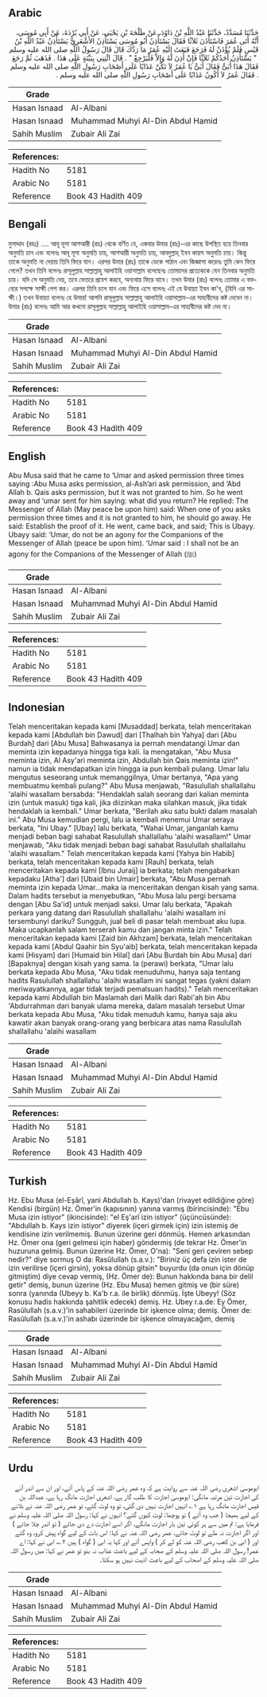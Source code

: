 ## Arabic


<div dir="rtl" lang="ar" style={{fontSize:'larger',backgroundColor:'#f8f9fa',padding:20}}>
حَدَّثَنَا مُسَدَّدٌ، حَدَّثَنَا عَبْدُ اللَّهِ بْنُ دَاوُدَ، عَنْ طَلْحَةَ بْنِ يَحْيَى، عَنْ أَبِي بُرْدَةَ، عَنْ أَبِي مُوسَى، أَنَّهُ أَتَى عُمَرَ فَاسْتَأْذَنَ ثَلاَثًا فَقَالَ يَسْتَأْذِنُ أَبُو مُوسَى يَسْتَأْذِنُ الأَشْعَرِيُّ يَسْتَأْذِنُ عَبْدُ اللَّهِ بْنُ قَيْسٍ فَلَمْ يُؤْذَنْ لَهُ فَرَجَعَ فَبَعَثَ إِلَيْهِ عُمَرُ مَا رَدَّكَ قَالَ قَالَ رَسُولُ اللَّهِ صلى الله عليه وسلم ‏ "‏ يَسْتَأْذِنُ أَحَدُكُمْ ثَلاَثًا فَإِنْ أُذِنَ لَهُ وَإِلاَّ فَلْيَرْجِعْ ‏"‏ ‏.‏ قَالَ ائْتِنِي بِبَيِّنَةٍ عَلَى هَذَا ‏.‏ فَذَهَبَ ثُمَّ رَجَعَ فَقَالَ هَذَا أُبَىٌّ فَقَالَ أُبَىٌّ يَا عُمَرُ لاَ تَكُنْ عَذَابًا عَلَى أَصْحَابِ رَسُولِ اللَّهِ صلى الله عليه وسلم ‏.‏ فَقَالَ عُمَرُ لاَ أَكُونُ عَذَابًا عَلَى أَصْحَابِ رَسُولِ اللَّهِ صلى الله عليه وسلم ‏.‏
</div>
<div style={{backgroundColor:'#f8f9fa',padding:20, marginBottom: 10}}><table> <thead> <tr> <th>Grade</th> <th></th> </tr> </thead> <tbody> <tr><td>Hasan Isnaad</td><td>Al-Albani</td></tr><tr><td>Hasan Isnaad</td><td>Muhammad Muhyi Al-Din Abdul Hamid</td></tr><tr><td>Sahih Muslim</td><td>Zubair Ali Zai</td></tr></tbody></table><table> <thead> <tr> <th>References:</th> <th></th> </tr> </thead> <tbody><tr><td>Hadith No</td><td>5181</td></tr><tr><td>Arabic No</td><td>5181</td></tr><tr><td>Reference</td><td>Book 43 Hadith 409</td></tr></tbody></table></div>

## Bengali


<div dir="ltr" lang="bn" style={{fontSize:'larger',backgroundColor:'#f8f9fa',padding:20}}>
মুসাদ্দাদ (রহঃ) .... আবূ মূসা আশআরী (রাঃ) থেকে বর্ণিত যে, একবার উমার (রাঃ)-এর কাছে উপস্থিত হয়ে তিনবার অনুমতি চান এবং বলেনঃ আবূ মূসা অনুমতি চায়, আশআরী অনুমতি চায়, আবদুল্লাহ্‌ ইবন কায়স অনুমতি চায়। কিন্তু তাকে অনুমতি না দেয়ায় তিনি ফিরে যান। এরপর উমার (রাঃ) তাকে ডেকে পাঠান এবং জিজ্ঞাসা করেনঃ তুমি কেন ফিরে গেলে? তখন তিনি বলেনঃ রাসূলুল্লাহ সাল্লাল্লাহু আলাইহি ওয়াসাল্লাম বলেছেনঃ তোমাদের প্রত্যেককে যেন তিনবার অনুমতি চায়। যদি সে অনুমতি দেয়, তবে ভেতরে প্রবেশ করবে, অন্যথায় ফিরে যাবে। তখন উমার (রাঃ) বলেনঃ তোমার এ বক্তব্যের সপক্ষে সাক্ষী পেশ কর। এরপর তিনি চলে যান এবং ফিরে এসে বলেনঃ এই যে উবায়্যা ইবন কা'ব, (যিনি এর সাক্ষী।) তখন উবায়্যা বলেনঃ হে উমার! আপনি রাসূলুল্লাহ সাল্লাল্লাহু আলাইহি ওয়াসাল্লাম-এর সাহাবীদের কষ্ট দেবেন না। উমার (রাঃ) বলেনঃ আমি আর কখনো রাসূলুল্লাহ সাল্লাল্লাহু আলাইহি ওয়াসাল্লাম-এর সাহাবীদের কষ্ট দেব না।
</div>
<div style={{backgroundColor:'#f8f9fa',padding:20, marginBottom: 10}}><table> <thead> <tr> <th>Grade</th> <th></th> </tr> </thead> <tbody> <tr><td>Hasan Isnaad</td><td>Al-Albani</td></tr><tr><td>Hasan Isnaad</td><td>Muhammad Muhyi Al-Din Abdul Hamid</td></tr><tr><td>Sahih Muslim</td><td>Zubair Ali Zai</td></tr></tbody></table><table> <thead> <tr> <th>References:</th> <th></th> </tr> </thead> <tbody><tr><td>Hadith No</td><td>5181</td></tr><tr><td>Arabic No</td><td>5181</td></tr><tr><td>Reference</td><td>Book 43 Hadith 409</td></tr></tbody></table></div>

## English


<div dir="ltr" lang="en" style={{fontSize:'larger',backgroundColor:'#f8f9fa',padding:20}}>
Abu Musa said that he came to ‘Umar and asked permission three times saying :Abu Musa asks permission, al-Ash’ari ask permission, and ‘Abd Allah b. Qais asks permission, but it was not granted to him. So he went away and ‘umar sent for him saying: what did you return? He replied: The Messenger of Allah (May peace be upon him) said: When one of you asks permission three times and it is not granted to him, he should go away. He said: Establish the proof of it. He went, came back, and said; This is Ubayy. Ubayy said: ‘Umar, do not be an agony for the Companions of the Messenger of Allah (peace be upon him). ‘Umar said : I shall not be an agony for the Companions of the Messenger of Allah (ﷺ)
</div>
<div style={{backgroundColor:'#f8f9fa',padding:20, marginBottom: 10}}><table> <thead> <tr> <th>Grade</th> <th></th> </tr> </thead> <tbody> <tr><td>Hasan Isnaad</td><td>Al-Albani</td></tr><tr><td>Hasan Isnaad</td><td>Muhammad Muhyi Al-Din Abdul Hamid</td></tr><tr><td>Sahih Muslim</td><td>Zubair Ali Zai</td></tr></tbody></table><table> <thead> <tr> <th>References:</th> <th></th> </tr> </thead> <tbody><tr><td>Hadith No</td><td>5181</td></tr><tr><td>Arabic No</td><td>5181</td></tr><tr><td>Reference</td><td>Book 43 Hadith 409</td></tr></tbody></table></div>

## Indonesian


<div dir="ltr" lang="id" style={{fontSize:'larger',backgroundColor:'#f8f9fa',padding:20}}>
Telah menceritakan kepada kami [Musaddad] berkata, telah menceritakan kepada kami [Abdullah bin Dawud] dari [Thalhah bin Yahya] dari [Abu Burdah] dari [Abu Musa] Bahwasanya ia pernah mendatangi Umar dan meminta izin kepadanya hingga tiga kali. Ia mengatakan, "Abu Musa meminta izin, Al Asy'ari meminta izin, Abdullah bin Qais meminta izin!" namun ia tidak mendapatkan izin hingga ia pun kembali pulang. Umar lalu mengutus seseorang untuk memanggilnya, Umar bertanya, "Apa yang membuatmu kembali pulang?" Abu Musa menjawab, "Rasulullah shallallahu 'alaihi wasallam bersabda: "Hendaklah salah seorang dari kalian meminta izin (untuk masuk) tiga kali, jika diizinkan maka silahkan masuk, jika tidak hendaklah ia kembali." Umar berkata, "Berilah aku satu bukti dalam masalah ini." Abu Musa kemudian pergi, lalu ia kembali menemui Umar seraya berkata, "Ini Ubay." [Ubay] lalu berkata, "Wahai Umar, janganlah kamu menjadi beban bagi sahabat Rasulullah shallallahu 'alaihi wasallam!" Umar menjawab, "Aku tidak menjadi beban bagi sahabat Rasulullah shallallahu 'alaihi wasallam." Telah menceritakan kepada kami [Yahya bin Habib] berkata, telah menceritakan kepada kami [Rauh] berkata, telah menceritakan kepada kami [Ibnu Juraij] ia berkata; telah mengabarkan kepadaku [Atha'] dari [Ubaid bin Umair] berkata, "Abu Musa pernah meminta izin kepada Umar…maka ia menceritakan dengan kisah yang sama. Dalam hadits tersebut ia menyebutkan, "Abu Musa lalu pergi bersama dengan [Abu Sa'id] untuk menjadi saksi. Umar lalu berkata, "Apakah perkara yang datang dari Rasulullah shallallahu 'alaihi wasallam ini tersembunyi dariku? Sungguh, jual beli di pasar telah membuat aku lupa. Maka ucapkanlah salam terserah kamu dan jangan minta izin." Telah menceritakan kepada kami [Zaid bin Akhzam] berkata, telah menceritakan kepada kami [Abdul Qaahir bin Syu'aib] berkata, telah menceritakan kepada kami [Hisyam] dari [Humaid bin Hilal] dari [Abu Burdah bin Abu Musa] dari [Bapaknya] dengan kisah yang sama. Ia (perawi) berkata, "Umar lalu berkata kepada Abu Musa, "Aku tidak menuduhmu, hanya saja tentang hadits Rasulullah shallallahu 'alaihi wasallam ini sangat tegas (yakni dalam meriwayatkannya, agar tidak terjadi pemalsuan hadits)." Telah menceritakan kepada kami Abdullah bin Maslamah dari Malik dari Rabi'ah bin Abu 'Abdurrahman dari banyak ulama mereka, dalam masalah tersebut Umar berkata kepada Abu Musa, "Aku tidak menuduh kamu, hanya saja aku kawatir akan banyak orang-orang yang berbicara atas nama Rasulullah shallallahu 'alaihi wasallam
</div>
<div style={{backgroundColor:'#f8f9fa',padding:20, marginBottom: 10}}><table> <thead> <tr> <th>Grade</th> <th></th> </tr> </thead> <tbody> <tr><td>Hasan Isnaad</td><td>Al-Albani</td></tr><tr><td>Hasan Isnaad</td><td>Muhammad Muhyi Al-Din Abdul Hamid</td></tr><tr><td>Sahih Muslim</td><td>Zubair Ali Zai</td></tr></tbody></table><table> <thead> <tr> <th>References:</th> <th></th> </tr> </thead> <tbody><tr><td>Hadith No</td><td>5181</td></tr><tr><td>Arabic No</td><td>5181</td></tr><tr><td>Reference</td><td>Book 43 Hadith 409</td></tr></tbody></table></div>

## Turkish


<div dir="ltr" lang="tr" style={{fontSize:'larger',backgroundColor:'#f8f9fa',padding:20}}>
Hz. Ebu Musa (el-Eşârî, yani Abdullah b. Kays)'dan (rivayet edildiğine göre) Kendisi (birgün) Hz. Ömer'in (kapısının) yanına varmış (birincisinde): "Ebu Musa izin istiyor" (ikincisinde): "el Eş'arî izin istiyor" (üçüncüsünde): "Abdullah b. Kays izin istiyor" diyerek (içeri girmek için) izin istemiş de kendisine izin verilmemiş. Bunun üzerine geri dönmüş. Hemen arkasından Hz. Ömer ona (geri gelmesi için haber) göndermiş (de tekrar Hz. Ömer'in huzuruna gelmiş. Bunun üzerine Hz. Ömer, O'na): "Seni geri çeviren sebep nedir?" diye sormuş O da: Rasûlullah (s.a.v.): "Biriniz üç defa izin ister de izin verilirse (içeri girsin), yoksa dönüp gitsin" buyurdu (da onun için dönüp gitmiştim) diye cevap vermiş, (Hz. Ömer de): Bunun hakkında bana bir delil getir" demiş, bunun üzerine (Hz. Ebu Musa) hemen gitmiş ve (bir süre) sonra (yanında (Ubeyy b. Ka'b r.a. ile birlik) dönmüş. İşte Ubeyy! (Söz konusu hadis hakkında şahitlik edecek) demiş. Hz. Ubey r.a.de: Ey Ömer, Rasûlullah (s.a.v.)'in sahabileri üzerinde bir işkence olma; demiş. Ömer de: Rasûlullah (s.a.v.)'in ashabı üzerinde bir işkence olmayacağım, demiş
</div>
<div style={{backgroundColor:'#f8f9fa',padding:20, marginBottom: 10}}><table> <thead> <tr> <th>Grade</th> <th></th> </tr> </thead> <tbody> <tr><td>Hasan Isnaad</td><td>Al-Albani</td></tr><tr><td>Hasan Isnaad</td><td>Muhammad Muhyi Al-Din Abdul Hamid</td></tr><tr><td>Sahih Muslim</td><td>Zubair Ali Zai</td></tr></tbody></table><table> <thead> <tr> <th>References:</th> <th></th> </tr> </thead> <tbody><tr><td>Hadith No</td><td>5181</td></tr><tr><td>Arabic No</td><td>5181</td></tr><tr><td>Reference</td><td>Book 43 Hadith 409</td></tr></tbody></table></div>

## Urdu


<div dir="rtl" lang="ur" style={{fontSize:'larger',backgroundColor:'#f8f9fa',padding:20}}>
ابوموسیٰ اشعری رضی اللہ عنہ سے روایت ہے کہ وہ عمر رضی اللہ عنہ کے پاس آئے، اور ان سے اندر آنے کی اجازت تین مرتبہ مانگی: ابوموسیٰ اجازت کا طلب گار ہے، اشعری اجازت مانگ رہا ہے، عبداللہ بن قیس اجازت مانگ رہا ہے ۱؎ انہیں اجازت نہیں دی گئی، تو وہ لوٹ گئے، تو عمر رضی اللہ عنہ نے بلانے کے لیے بھیجا ( جب وہ آئے ) تو پوچھا: لوٹ کیوں گئے؟ انہوں نے کہا: رسول اللہ صلی اللہ علیہ وسلم نے فرمایا ہے: تم میں سے ہر کوئی تین بار اجازت مانگے، اگر اسے اجازت دے دی جائے ( تو اندر چلا جائے ) اور اگر اجازت نہ ملے تو لوٹ جائے، عمر رضی اللہ عنہ نے کہا: اس بات کے لیے گواہ پیش کرو، وہ گئے اور ( ابی بن کعب رضی اللہ عنہ کو لے کر ) واپس آئے اور کہا یہ ابی ( گواہ ) ہیں ۲؎، ابی نے کہا: اے عمر! رسول اللہ صلی اللہ علیہ وسلم کے صحابہ کے لیے باعث عذاب نہ بنو تو عمر نے کہا: میں رسول اللہ صلی اللہ علیہ وسلم کے اصحاب کے لیے باعث اذیت نہیں ہو سکتا۔
</div>
<div style={{backgroundColor:'#f8f9fa',padding:20, marginBottom: 10}}><table> <thead> <tr> <th>Grade</th> <th></th> </tr> </thead> <tbody> <tr><td>Hasan Isnaad</td><td>Al-Albani</td></tr><tr><td>Hasan Isnaad</td><td>Muhammad Muhyi Al-Din Abdul Hamid</td></tr><tr><td>Sahih Muslim</td><td>Zubair Ali Zai</td></tr></tbody></table><table> <thead> <tr> <th>References:</th> <th></th> </tr> </thead> <tbody><tr><td>Hadith No</td><td>5181</td></tr><tr><td>Arabic No</td><td>5181</td></tr><tr><td>Reference</td><td>Book 43 Hadith 409</td></tr></tbody></table></div>